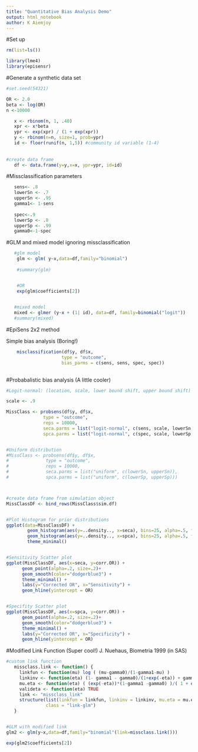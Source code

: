 ```yaml
---
title: "Quantitative Bias Analysis Demo"
output: html_notebook
author: K Aiemjoy
---
```



#Set up
```r
rm(list=ls())

library(lme4)
library(episensr)
```


#Generate a synthetic data set
```r
#set.seed(54321)

OR <- 2.0
beta <- log(OR)
n <-10000

   x <- rbinom(n, 1, .40)
   xpr <- x*beta    
   ypr <- exp(xpr) / (1 + exp(xpr))
   y <- rbinom(n=n, size=1, prob=ypr)
   id <- floor(runif(n, 1,5)) #community id variable (1-4)
   
   
#create data frame
   df <- data.frame(y=y,x=x, ypr=ypr, id=id)   
```




#Missclassification parameters
```r
   sens<- .8
   lowerSn <- .7
   upperSn <- .95
   gamma1<- 1-sens
   
   spec<-.9
   lowerSp <- .8
   upperSp <- .99
   gamma0<-1-spec

```


#GLM and mixed model ignoring missclassification
```r
   #glm model
    glm <- glm( y~x,data=df,family="binomial")
    
    #summary(glm)


    #OR   
    exp(glm$coefficients[2])

   
   #mixed model
   mixed <- glmer (y~x + (1| id), data=df, family=binomial("logit"))
   #summary(mixed)
```


#EpiSens 2x2 method 

Simple bias analysis (Boring!)
```r

    misclassification(df$y, df$x,
                     type = "outcome",
                     bias_parms = c(sens, sens, spec, spec))
    
```


#Probabalistic bias analysis (A little cooler)
```r

#Logit-normal: (location, scale, lower bound shift, upper bound shift)

scale <- .9 

MissClass <- probsens(df$y, df$x,
              type = "outcome",
              reps = 10000,
              seca.parms = list("logit-normal", c(sens, scale, lowerSn, upperSn)),
              spca.parms = list("logit-normal", c(spec, scale, lowerSp, upperSp)))


#Uniform distribution
#MissClass <- probsens(df$y, df$x,
#              type = "outcome",
#              reps = 10000,
#              seca.parms = list("uniform", c(lowerSn, upperSn)),
#              spca.parms = list("uniform", c(lowerSp, upperSp)))



#create data frame from simulation object
MissClassDF <- bind_rows(MissClass$sim.df)


#Plot Histogram for prior distributions
ggplot(data=MissClassDF) +
        geom_histogram(aes(y=..density.., x=seca), bins=25, alpha=.5, fill = "blue") +
        geom_histogram(aes(y=..density.., x=spca), bins=25, alpha=.5, fill = "grey") +
        theme_minimal() 


#Sensitivity Scatter plot
ggplot(MissClassDF, aes(x=seca, y=corr.OR)) +
      geom_point(alpha=.2, size=.2)+
      geom_smooth(color="dodgerblue3") +
      theme_minimal() +
      labs(y="Corrected OR", x="Sensitivity") +
      geom_hline(yintercept = OR) 


#Specifity Scatter plot
ggplot(MissClassDF, aes(x=spca, y=corr.OR)) +
      geom_point(alpha=.2, size=.2)+
      geom_smooth(color="dodgerblue3") +
      theme_minimal() +
      labs(y="Corrected OR", x="Specificity") +
      geom_hline(yintercept = OR) 

```



#Modified Link Function (Super cool!)
J. Nuehaus, Biometria 1999 (in SAS)
```r

#custom link function   
   missclass.link <- function() {
     linkfun <- function(mu) log ( (mu-gamma0)/(1-gamma1-mu) )  
     linkinv <- function(eta) (1- gamma1 - gamma0)/(1+exp(-eta)) + gamma0
     mu.eta <- function(eta) ( (exp(-eta))*(1-gamma1 -gamma0) )/( 1 + exp(-eta) ^2)
     valideta <- function(eta) TRUE
     link <- "missclass_link"
     structure(list(linkfun = linkfun, linkinv = linkinv, mu.eta = mu.eta, valideta = valideta, name=link),
               class = "link-glm")
   }


#GLM with modified link
glm2 <- glm(y~x,data=df,family="binomial"(link=missclass.link()))

exp(glm2$coefficients[2])


```






